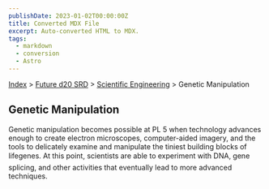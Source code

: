 ```yaml
---
publishDate: 2023-01-02T00:00:00Z
title: Converted MDX File
excerpt: Auto-converted HTML to MDX.
tags:
  - markdown
  - conversion
  - Astro
---
```






[Index](-index) > [Future d20 SRD](future-d20-srd-index) > [Scientific Engineering](future-d20-srd-scientific-engineering-index) > Genetic Manipulation 




## Genetic Manipulation


Genetic manipulation becomes possible at PL 5 when technology advances enough to create electron microscopes, computer-aided imagery, and the tools to delicately examine and manipulate the tiniest building blocks of lifegenes. At this point, scientists are able to experiment with DNA, gene splicing, and other activities that eventually lead to more advanced techniques.




